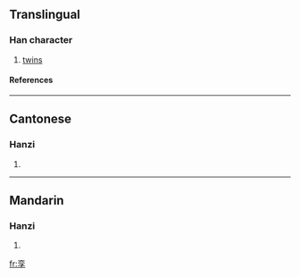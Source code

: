 {{see|孿}}

==Translingual==
===Han character===
{{Han char|rn=39|rad=子|as=06|sn=9|four=|canj=卜金弓木 (YCND)}}
# [[twins]]
====References====
{{Han ref|kx=0279.191|hdz=21015.100|uh=5B6A|ud=23402}}
----
==Cantonese==
===Hanzi===
{{yue-hanzi|jyut=|y=lyun4}}
# {{defn|Cantonese}}
----
==Mandarin==
===Hanzi===
{{cmn-hanzi|tra=孿|pin=[[luán]] (luan2)|wg=luan<sup>2</sup>}}
# {{defn|Mandarin}}

[[fr:孪]]